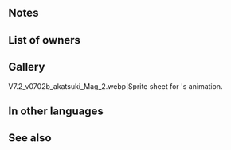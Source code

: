 {{Weapon Infobox
|tagid=SID_地の女神の角
|intID=3492
|exclusive=1
|weaponType=Beast
|canUseMove=Cavalry
|cost=400
|might=14
|range=1
|cooldown=-1
|effect=Accelerates Special trigger (cooldown count-1). At start of combat, if unit's HP ≥ 25%, grants Atk/Spd/Def/Res+X during combat (X = unit's max Special cooldown count value × 2, + 5), grants Special cooldown charge +1 per attack (only highest value applied; does not stack), and neutralizes effects that guarantee foe's follow-up attacks and effects that prevent unit's follow-up attacks during combat. At start of turn, if unit is adjacent to only beast or dragon allies or if unit is not adjacent to any ally, unit transforms (otherwise, unit reverts). If unit transforms, grants Atk+2, and if unit initiates combat, inflicts Atk/Def-4 on foe during combat and foe cannot make a follow-up attack.
|statModifiers=0,14,0,0,0
|required=Adult (Cavalry)
|properties=random_owner
}}
==Notes==
{{Temporary buffs}}
{{CooldownChargePlus}}
{{Follow-up effect neutralization}}
{{Beast (Cavalry)}}
==List of owners==
{{Skill Hero List}}
==Gallery==
<gallery>
V7.2_v0702b_akatsuki_Mag_2.webp|Sprite sheet for {{PAGENAME}}'s animation.
</gallery>
==In other languages==
{{OtherLanguages
|japanese=地の女神の角
|german=Horn der Erde
|spanishEU=Cuerno terrestre
|spanishLA=Cuerno terrestre
|french=Cor de la terre
|italian=Corno terrestre
|chineseTW=地之女神之角
|portuguese=Berrante da terra
}}
==See also==
{{See also skills|cond=Description LIKE '%unit_s max special cooldown count value%' AND Exclusive='1'}}
{{Weapons Navbox}}